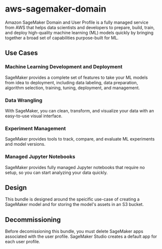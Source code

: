 # aws-sagemaker-domain
Amazon SageMaker Domain and User Profile is a fully managed service from AWS that helps data scientists and developers to prepare, build, train, and deploy high-quality machine learning (ML) models quickly by bringing together a broad set of capabilities purpose-built for ML.

## Use Cases
### Machine Learning Development and Deployment
SageMaker provides a complete set of features to take your ML models from idea to deployment, including data labeling, data preparation, algorithm selection, training, tuning, deployment, and management.

### Data Wrangling
With SageMaker, you can clean, transform, and visualize your data with an easy-to-use visual interface.

### Experiment Management
SageMaker provides tools to track, compare, and evaluate ML experiments and model versions.

### Managed Jupyter Notebooks
SageMaker provides fully managed Jupyter notebooks that require no setup, so you can start analyzing your data quickly.

## Design
This bundle is designed around the speicific use-case of creating a SageMaker model and for storing the model's assets in an S3 bucket.

## Decommissioning
Before decomissioning this bundle, you must delete SageMaker apps associated with the user profile. SageMaker Studio creates a default app for each user profile.